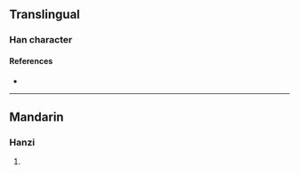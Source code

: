{{character info/new}}
==Translingual==

===Han character===
{{Han char|rn=85|rad=水|as=14|sn=17|four=34117|canj=ETGT|ids=⿰氵蓋}}

====References====
* {{Han ref|kx=0657.090|dkj=18525|dj=1067.110|hdz=31766.030|uh=6FED|ud=28653|bh=ED54|bd=60756}}

----

==Mandarin==

===Hanzi===
{{cmn-hanzi|pin=[[ài]] ([[ai4]])|wg=ai<sup>4</sup>}}

# {{defn|lang=cmn|sort=水14}}